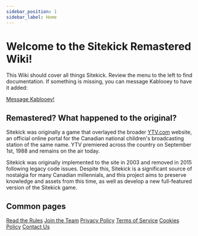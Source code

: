 ```yaml
---
sidebar_position: 1
sidebar_label: Home
---
```


# Welcome to the Sitekick Remastered Wiki!

This Wiki should cover all things Sitekick.  Review the menu to the left to find documentation.  If something is missing, you can message Kablooey to have it added:

<a className="button" href="https://discordapp.com/channels/@me/653394550580183050">Message Kablooey!</a>

## Remastered? What happened to the original?

Sitekick was originally a game that overlayed the broader [YTV.com](/Home/YTV/) website, an official online portal for the Canadian national children's broadcasting station of the same name. YTV premiered across the country on September 1st, 1988 and remains on the air today.

Sitekick was originally implemented to the site in 2003 and removed in 2015 following legacy code issues. Despite this, Sitekick is a significant source of nostalgia for many Canadian millennials, and this project aims to preserve knowledge and assets from this time, as well as develop a new full-featured version of the Sitekick game.

## Common pages
<div className="grid">
  <a href="/docs/rules" className="card">Read the Rules</a>
  <a href="/docs/development/join_the_team/" className="card">Join the Team</a>
  <a href="/legal/privacy-policy/" className="card">Privacy Policy</a>
  <a href="/legal/terms-of-service/" className="card">Terms of Service</a>
  <a href="/legal/cookies/" className="card">Cookies Policy</a>
  <a href="/legal/contact_us/" className="card">Contact Us</a>
</div>